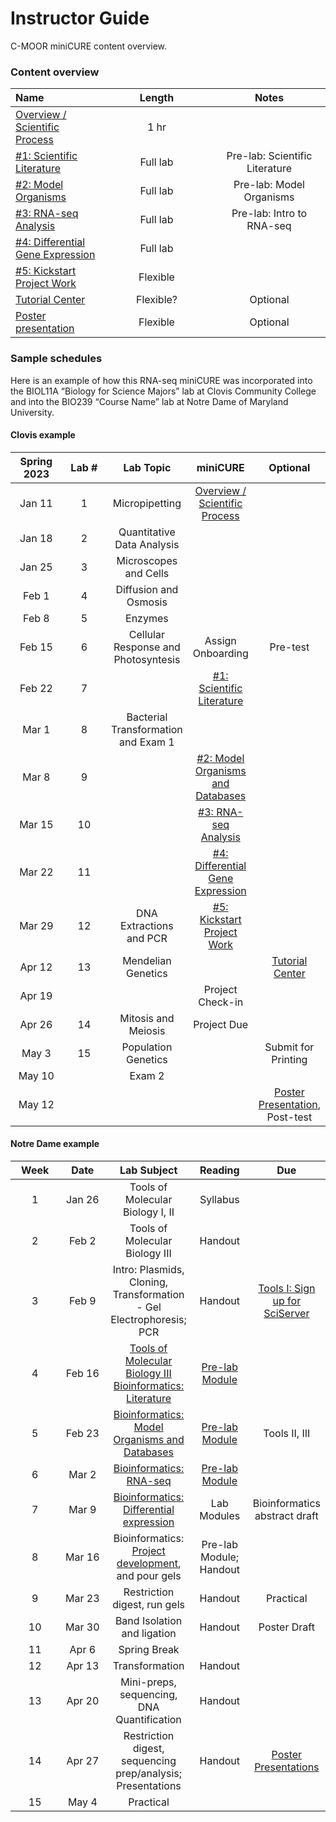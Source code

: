 # Instructor Guide {-}

C-MOOR miniCURE content overview.

### Content overview {-}

| **Name** | **Length** | **Notes** |
| :--- | :---: | :---: |
| [Overview / Scientific Process](https://www.c-moor.org/miniCURE-RNA-seq/introduction.html) | 1 hr | |
| [#1: Scientific Literature](https://www.c-moor.org/miniCURE-RNA-seq/scientific-literature.html) | Full lab | Pre-lab: Scientific Literature |
| [#2: Model Organisms](https://www.c-moor.org/miniCURE-RNA-seq/model-organisms-and-databases.html) | Full lab | Pre-lab: Model Organisms |
| [#3: RNA-seq Analysis](https://www.c-moor.org/miniCURE-RNA-seq/rna-seq-analysis.html) | Full lab | Pre-lab: Intro to RNA-seq |
| [#4: Differential Gene Expression](https://www.c-moor.org/miniCURE-RNA-seq/differential-gene-expression.html) | Full lab | |
| [#5: Kickstart Project Work](https://www.c-moor.org/miniCURE-RNA-seq/kickstart-project-work.html) | Flexible | |
| [Tutorial Center](https://www.c-moor.org/miniCURE-RNA-seq/tutorial-center.html) | Flexible? | Optional |
| [Poster presentation](https://www.cloviscollege.edu/landing/stem-research-symposium-2023.html) | Flexible | Optional |


### Sample schedules {-}

Here is an example of how this RNA-seq miniCURE was incorporated into the BIOL11A "Biology for Science Majors" lab at Clovis Community College and into the BIO239 "Course Name" lab at Notre Dame of Maryland University.

#### Clovis example {-}

| **Spring 2023** | **Lab #** | **Lab Topic** | **miniCURE** | **Optional** |
| :---: | :---: | :---: | :---: | :---: |
| Jan 11 | 1 | Micropipetting           | [Overview / Scientific Process](https://www.c-moor.org/miniCURE-RNA-seq/introduction.html) |          |
| Jan 18 | 2 | Quantitative Data Analysis | | |
| Jan 25 | 3 | Microscopes and Cells | | |
| Feb 1 | 4 | Diffusion and Osmosis | | |
| Feb 8 | 5 | Enzymes | | |
| Feb 15 | 6 | Cellular Response and Photosyntesis | Assign Onboarding | Pre-test |
| Feb 22 | 7 | | [#1: Scientific Literature](https://www.c-moor.org/miniCURE-RNA-seq/scientific-literature.html) | |
| Mar 1 | 8 | Bacterial Transformation and Exam 1 | | |
| Mar 8 | 9 | | [#2: Model Organisms and Databases](https://www.c-moor.org/miniCURE-RNA-seq/model-organisms-and-databases.html) | |
| Mar 15 | 10 | | [#3: RNA-seq Analysis](https://www.c-moor.org/miniCURE-RNA-seq/rna-seq-analysis.html) | |
| Mar 22 | 11 | | [#4: Differential Gene Expression](https://www.c-moor.org/miniCURE-RNA-seq/differential-gene-expression.html) | |
| Mar 29 | 12 | DNA Extractions and PCR | [#5: Kickstart Project Work](https://www.c-moor.org/miniCURE-RNA-seq/kickstart-project-work.html) | |
| Apr 12 | 13 | Mendelian Genetics | | [Tutorial Center](https://www.c-moor.org/miniCURE-RNA-seq/tutorial-center.html) |
| Apr 19 | | | Project Check-in | |
| Apr 26 | 14 | Mitosis and Meiosis | Project Due | |
| May 3 | 15 | Population Genetics | | Submit for Printing |
| May 10 | | Exam 2 | | |
| May 12 | | | | [Poster Presentation](https://www.cloviscollege.edu/landing/stem-research-symposium-2023.html), Post-test |

#### Notre Dame example {-}

| **Week** | **Date** | **Lab Subject** | **Reading** | **Due** |
| :---: | :---: | :---: | :---: | :---: |
| 1 | Jan 26 | Tools of Molecular Biology I, II | Syllabus | |
| 2 | Feb 2 | Tools of Molecular Biology III | Handout | |
| 3| Feb 9 | Intro: Plasmids, Cloning, Transformation - Gel Electrophoresis; PCR | Handout | [Tools I: Sign up for SciServer](https://www.c-moor.org/miniCURE-RNA-seq/introduction.html) | 
| 4 | Feb 16 | [Tools of Molecular Biology III Bioinformatics: Literature](https://www.c-moor.org/miniCURE-RNA-seq/scientific-literature.html) | [Pre-lab Module](https://www.c-moor.org/miniCURE-RNA-seq/pre-lab-scientific-literature.html) | |
| 5 | Feb 23 | [Bioinformatics: Model Organisms and Databases](https://www.c-moor.org/miniCURE-RNA-seq/model-organisms-and-databases.html) | [Pre-lab Module](https://www.c-moor.org/miniCURE-RNA-seq/pre-lab-model-organisms.html) | Tools II, III |
| 6 | Mar 2 | [Bioinformatics: RNA-seq](https://www.c-moor.org/miniCURE-RNA-seq/rna-seq-analysis.html) | [Pre-lab Module](https://www.c-moor.org/miniCURE-RNA-seq/pre-lab-intro-to-rna-seq.html) | |
| 7 | Mar 9 | [Bioinformatics: Differential expression](https://www.c-moor.org/miniCURE-RNA-seq/differential-gene-expression.html) | Lab Modules | Bioinformatics abstract draft |
| 8 | Mar 16 | Bioinformatics: [Project development](https://www.c-moor.org/miniCURE-RNA-seq/kickstart-project-work.html), and pour gels | Pre-lab Module; Handout | |
| 9 | Mar 23 | Restriction digest, run gels | Handout | Practical |
| 10 | Mar 30 | Band Isolation and ligation | Handout | Poster Draft | 
| 11 | Apr 6 | Spring Break | | |
| 12 | Apr 13 | Transformation | Handout | |
| 13 | Apr 20 | Mini-preps, sequencing, DNA Quantification | Handout | |
| 14 | Apr 27 | Restriction digest, sequencing prep/analysis; Presentations | Handout | [Poster Presentations](https://www.cloviscollege.edu/landing/stem-research-symposium-2023.html) |
| 15 | May 4 | Practical | | |

